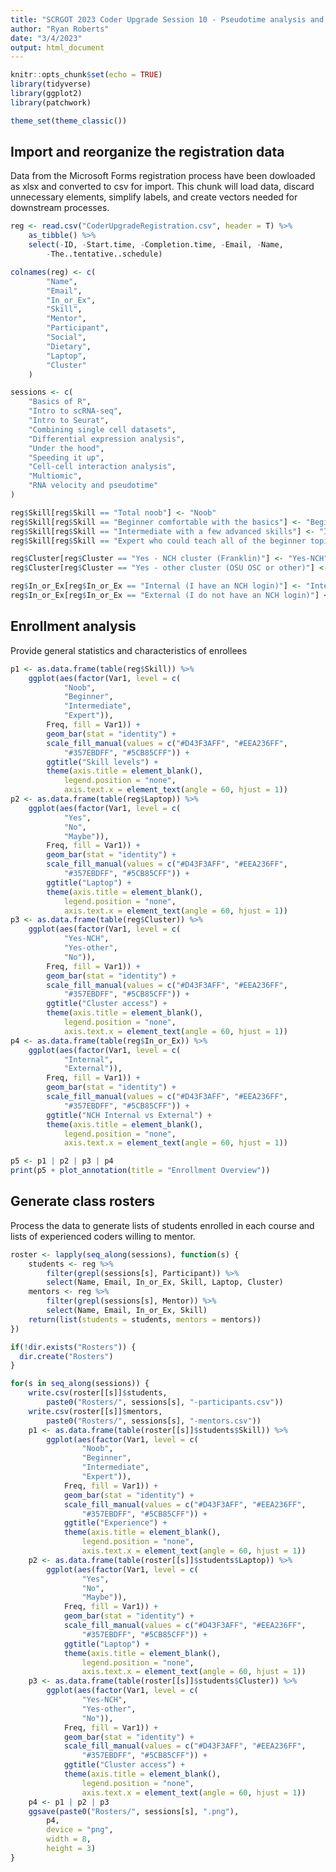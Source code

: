 ```yaml
---
title: "SCRGOT 2023 Coder Upgrade Session 10 - Pseudotime analysis and RNA velocity"
author: "Ryan Roberts"
date: "3/4/2023"
output: html_document
---
```


```r
knitr::opts_chunk$set(echo = TRUE)
library(tidyverse)
library(ggplot2)
library(patchwork)

theme_set(theme_classic())
```

## Import and reorganize the registration data

Data from the Microsoft Forms registration process have been dowloaded as xlsx and converted to csv for import. This chunk will load data, discard unnecessary elements, simplify labels, and create vectors needed for downstream processes.

```r
reg <- read.csv("CoderUpgradeRegistration.csv", header = T) %>%
    as_tibble() %>%
    select(-ID, -Start.time, -Completion.time, -Email, -Name,
        -The..tentative..schedule)

colnames(reg) <- c(
        "Name",
        "Email",
        "In_or_Ex",
        "Skill",
        "Mentor",
        "Participant",
        "Social",
        "Dietary",
        "Laptop",
        "Cluster"
    )

sessions <- c(
    "Basics of R",
    "Intro to scRNA-seq",
    "Intro to Seurat",
    "Combining single cell datasets",
    "Differential expression analysis",
    "Under the hood",
    "Speeding it up",
    "Cell-cell interaction analysis",
    "Multiomic",
    "RNA velocity and pseudotime"
)

reg$Skill[reg$Skill == "Total noob"] <- "Noob"
reg$Skill[reg$Skill == "Beginner comfortable with the basics"] <- "Beginner"
reg$Skill[reg$Skill == "Intermediate with a few advanced skills"] <- "Intermediate"
reg$Skill[reg$Skill == "Expert who could teach all of the beginner topics"] <- "Expert"

reg$Cluster[reg$Cluster == "Yes - NCH cluster (Franklin)"] <- "Yes-NCH"
reg$Cluster[reg$Cluster == "Yes - other cluster (OSU OSC or other)"] <- "Yes-other"

reg$In_or_Ex[reg$In_or_Ex == "Internal (I have an NCH login)"] <- "Internal"
reg$In_or_Ex[reg$In_or_Ex == "External (I do not have an NCH login)"] <- "External"

```

## Enrollment analysis

Provide general statistics and characteristics of enrollees

```r
p1 <- as.data.frame(table(reg$Skill)) %>%
    ggplot(aes(factor(Var1, level = c(
            "Noob",
            "Beginner",
            "Intermediate",
            "Expert")),
        Freq, fill = Var1)) +
        geom_bar(stat = "identity") +
        scale_fill_manual(values = c("#D43F3AFF", "#EEA236FF",
            "#357EBDFF", "#5CB85CFF")) +
        ggtitle("Skill levels") +
        theme(axis.title = element_blank(),
            legend.position = "none",
            axis.text.x = element_text(angle = 60, hjust = 1))
p2 <- as.data.frame(table(reg$Laptop)) %>%
    ggplot(aes(factor(Var1, level = c(
            "Yes",
            "No",
            "Maybe")),
        Freq, fill = Var1)) +
        geom_bar(stat = "identity") +
        scale_fill_manual(values = c("#D43F3AFF", "#EEA236FF",
            "#357EBDFF", "#5CB85CFF")) +
        ggtitle("Laptop") +
        theme(axis.title = element_blank(),
            legend.position = "none",
            axis.text.x = element_text(angle = 60, hjust = 1))
p3 <- as.data.frame(table(reg$Cluster)) %>%
    ggplot(aes(factor(Var1, level = c(
            "Yes-NCH",
            "Yes-other",
            "No")),
        Freq, fill = Var1)) +
        geom_bar(stat = "identity") +
        scale_fill_manual(values = c("#D43F3AFF", "#EEA236FF",
            "#357EBDFF", "#5CB85CFF")) +
        ggtitle("Cluster access") +
        theme(axis.title = element_blank(),
            legend.position = "none",
            axis.text.x = element_text(angle = 60, hjust = 1))
p4 <- as.data.frame(table(reg$In_or_Ex)) %>%
    ggplot(aes(factor(Var1, level = c(
            "Internal",
            "External")),
        Freq, fill = Var1)) +
        geom_bar(stat = "identity") +
        scale_fill_manual(values = c("#D43F3AFF", "#EEA236FF",
            "#357EBDFF", "#5CB85CFF")) +
        ggtitle("NCH Internal vs External") +
        theme(axis.title = element_blank(),
            legend.position = "none",
            axis.text.x = element_text(angle = 60, hjust = 1))

p5 <- p1 | p2 | p3 | p4
print(p5 + plot_annotation(title = "Enrollment Overview"))
```

## Generate class rosters

Process the data to generate lists of students enrolled in each course and lists of experienced coders willing to mentor.

```r
roster <- lapply(seq_along(sessions), function(s) {
    students <- reg %>%
        filter(grepl(sessions[s], Participant)) %>%
        select(Name, Email, In_or_Ex, Skill, Laptop, Cluster)
    mentors <- reg %>%
        filter(grepl(sessions[s], Mentor)) %>%
        select(Name, Email, In_or_Ex, Skill)
    return(list(students = students, mentors = mentors))
})

if(!dir.exists("Rosters")) {
  dir.create("Rosters")
}

for(s in seq_along(sessions)) {
    write.csv(roster[[s]]$students,
        paste0("Rosters/", sessions[s], "-participants.csv"))
    write.csv(roster[[s]]$mentors,
        paste0("Rosters/", sessions[s], "-mentors.csv"))
    p1 <- as.data.frame(table(roster[[s]]$students$Skill)) %>%
        ggplot(aes(factor(Var1, level = c(
                "Noob",
                "Beginner",
                "Intermediate",
                "Expert")),
            Freq, fill = Var1)) +
            geom_bar(stat = "identity") +
            scale_fill_manual(values = c("#D43F3AFF", "#EEA236FF",
                "#357EBDFF", "#5CB85CFF")) +
            ggtitle("Experience") +
            theme(axis.title = element_blank(),
                legend.position = "none",
                axis.text.x = element_text(angle = 60, hjust = 1))
    p2 <- as.data.frame(table(roster[[s]]$students$Laptop)) %>%
        ggplot(aes(factor(Var1, level = c(
                "Yes",
                "No",
                "Maybe")),
            Freq, fill = Var1)) +
            geom_bar(stat = "identity") +
            scale_fill_manual(values = c("#D43F3AFF", "#EEA236FF",
                "#357EBDFF", "#5CB85CFF")) +
            ggtitle("Laptop") +
            theme(axis.title = element_blank(),
                legend.position = "none",
                axis.text.x = element_text(angle = 60, hjust = 1))
    p3 <- as.data.frame(table(roster[[s]]$students$Cluster)) %>%
        ggplot(aes(factor(Var1, level = c(
                "Yes-NCH",
                "Yes-other",
                "No")),
            Freq, fill = Var1)) +
            geom_bar(stat = "identity") +
            scale_fill_manual(values = c("#D43F3AFF", "#EEA236FF",
                "#357EBDFF", "#5CB85CFF")) +
            ggtitle("Cluster access") +
            theme(axis.title = element_blank(),
                legend.position = "none",
                axis.text.x = element_text(angle = 60, hjust = 1))
    p4 <- p1 | p2 | p3
    ggsave(paste0("Rosters/", sessions[s], ".png"),
        p4,
        device = "png",
        width = 8,
        height = 3)
}

```

